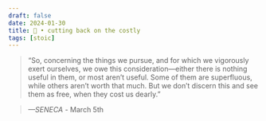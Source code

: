 ```yaml
---
draft: false 
date: 2024-01-30
title: 🗿 • cutting back on the costly
tags: [stoic]
---
```


>  “So, concerning the things we pursue, and for which we vigorously exert ourselves, we owe this consideration—either there is nothing useful in them, or most aren’t useful. Some of them are superfluous, while others aren’t worth that much. But we don’t discern this and see them as free, when they cost us dearly.”

> *—SENECA* - March 5th